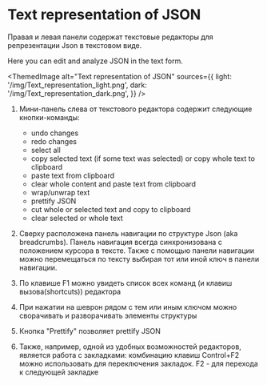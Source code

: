 # Text representation of JSON


Правая и левая панели содержат текстовые редакторы для репрезентации Json в текстовом виде.

Here you can edit and analyze JSON in the text form.


<ThemedImage
    alt="Text representation of JSON"
    sources={{
        light: '/img/Text_representation_light.png',
        dark: '/img/Text_representation_dark.png',
    }}
/>

1. Мини-панель слева от текстового редактора содержит следующие кнопки-команды:
    - undo changes
    - redo changes
    - select all
    - copy selected text (if some text was selected) or copy whole text to clipboard
    - paste text from clipboard
    - clear whole content and paste text from clipboard
    - wrap/unwrap text
    - prettify JSON
    - cut whole or selected text and copy to clipboard
    - clear selected or whole text

2. Сверху расположена панель навигации по структуре Json (aka breadcrumbs).
    Панель навигация всегда синхронизована с положением курсора в тексте.
    Также с помощью панели навигации можно перемещаться  по тексту выбирая тот или иной ключ в панели навигации.

3. По клавише F1 можно увидеть список всех команд (и клавиш вызова(shortcuts)) редактора

4. При нажатии на шеврон рядом с тем или иным ключом можно сворачивать и разворачивать элементы структуры

5. Кнопка "Prettify" позволяет prettify JSON

6. Также, например, одной из удобных возможностей редакторов, является работа с закладками:
    комбинацию клавиш Control+F2 можно использовать для переключения закладок. F2 - для перехода к следующей закладке






